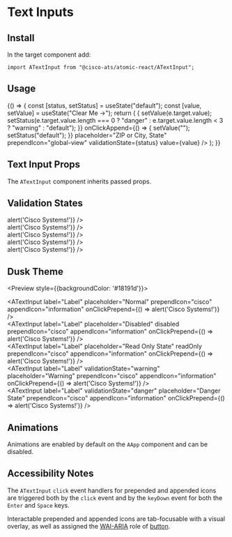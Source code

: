 

<Meta title="Components/Text Inputs" component={ATextInput} />

# Text Inputs

## Install

In the target component add:

```
import ATextInput from "@cisco-ats/atomic-react/ATextInput";
```

## Usage

<Preview>
  <Story name="usage-1">
    <AApp>
      <YourComponent>
    {() => {
      const [status, setStatus] = useState("default");
      const [value, setValue] = useState("Clear Me ->");
      return (
        <ATextInput
          appendIcon="close"
          label="Location"
          onChange={(e) => { setValue(e.target.value); setStatus(e.target.value.length === 0 ? "danger" : e.target.value.length < 3 ? "warning" : "default"); }}
          onClickAppend={() => { setValue(""); setStatus("default"); }}
          placeholder="ZIP or City, State"
          prependIcon="global-view"
          validationState={status}
          value={value} />
      );
    }}
      </YourComponent>
    </AApp>
  </Story>
</Preview>

## Text Input Props

The `ATextInput` component inherits passed props.

<Props of={ATextInput} />

## Validation States

<Preview>
  <Story name="validation-1">
    <AApp>
      <div className="mb-4">
        <ATextInput label="Label" placeholder="Normal" />
      </div>
      <div className="mb-4">
        <ATextInput label="Label" placeholder="Normal" prependIcon="cisco" appendIcon="information" onClickPrepend={() => alert('Cisco Systems!')} />
      </div>
      <div className="mb-4">
        <ATextInput label="Label" placeholder="Disabled" disabled />
      </div>
      <div className="mb-4">
        <ATextInput label="Label" placeholder="Disabled" disabled prependIcon="cisco" appendIcon="information" onClickPrepend={() => alert('Cisco Systems!')} />
      </div>
      <div className="mb-4">
        <ATextInput label="Label" placeholder="Read Only State" readOnly />
      </div>
      <div className="mb-4">
        <ATextInput label="Label" placeholder="Read Only State" readOnly prependIcon="cisco" appendIcon="information" onClickPrepend={() => alert('Cisco Systems!')} />
      </div>
      <div className="mb-4">
        <ATextInput label="Label" validationState="warning" placeholder="Warning State" />
      </div>
      <div className="mb-4">
        <ATextInput label="Label" validationState="warning" placeholder="Warning" prependIcon="cisco" appendIcon="information" onClickPrepend={() => alert('Cisco Systems!')} />
      </div>
      <div className="mb-4">
        <ATextInput label="Label" validationState="danger" placeholder="Danger State" />
      </div>
      <div className="mb-4">
        <ATextInput label="Label" validationState="danger" placeholder="Danger State" prependIcon="cisco" appendIcon="information" onClickPrepend={() => alert('Cisco Systems!')} />
      </div>
    </AApp>
  </Story>
</Preview>

## Dusk Theme

<Preview style={{backgroundColor: '#18191d'}}>
  <Story name="dusk-1">
    <AApp theme="dusk">
      <div className="mb-4">
        <ATextInput label="Label" placeholder="Normal" />
      </div>
      <div className="mb-4">
        <ATextInput label="Label" placeholder="Normal" prependIcon="cisco" appendIcon="information" onClickPrepend={() => alert('Cisco Systems!')} />
      </div>
      <div className="mb-4">
        <ATextInput label="Label" placeholder="Disabled" disabled />
      </div>
      <div className="mb-4">
        <ATextInput label="Label" placeholder="Disabled" disabled prependIcon="cisco" appendIcon="information" onClickPrepend={() => alert('Cisco Systems!')} />
      </div>
      <div className="mb-4">
        <ATextInput label="Label" placeholder="Read Only State" readOnly />
      </div>
      <div className="mb-4">
        <ATextInput label="Label" placeholder="Read Only State" readOnly prependIcon="cisco" appendIcon="information" onClickPrepend={() => alert('Cisco Systems!')} />
      </div>
      <div className="mb-4">
        <ATextInput label="Label" validationState="warning" placeholder="Warning State" />
      </div>
      <div className="mb-4">
        <ATextInput label="Label" validationState="warning" placeholder="Warning" prependIcon="cisco" appendIcon="information" onClickPrepend={() => alert('Cisco Systems!')} />
      </div>
      <div className="mb-4">
        <ATextInput label="Label" validationState="danger" placeholder="Danger State" />
      </div>
      <div className="mb-4">
        <ATextInput label="Label" validationState="danger" placeholder="Danger State" prependIcon="cisco" appendIcon="information" onClickPrepend={() => alert('Cisco Systems!')} />
      </div>
    </AApp>
  </Story>
</Preview>

## Animations

Animations are enabled by default on the `AApp` component and can be disabled.

<Preview>
  <Story name="animations-1">
    <AApp>
      <ATextInput label="Label" placeholder="Animated" />
    </AApp>
  </Story>
  <Story name="animations-2">
    <AApp animations={false}>
      <ATextInput label="Label" placeholder="Not Animated" />
    </AApp>
  </Story>
</Preview>

## Accessibility Notes

The `ATextInput` `click` event handlers for prepended and appended icons are triggered both by the `click` event and by the `keyDown` event for both the `Enter` and `Space` keys.

Interactable prepended and appended icons are tab-focusable with a visual overlay, as well as assigned the [WAI-ARIA](https://www.w3.org/WAI/standards-guidelines/aria/) role of [button](https://www.w3.org/TR/wai-aria/#button).
